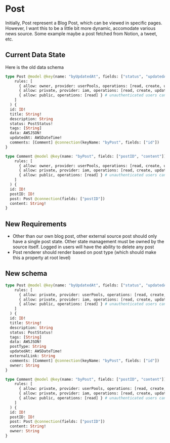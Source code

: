 # Post

Initially, Post represent a Blog Post, which can be viewed in specific pages. However, I want this to be a little bit more dynamic,
accomodate various news source. Some example maybe a post fetched from Notion, a tweet, etc.

## Current Data State

Here is the old data schema

```graphql
type Post @model @key(name: "byUpdatedAt", fields: ["status", "updatedAt"], queryField: "PostByUpdatedAt")  @auth(
    rules: [
      { allow: owner, provider: userPools, operations: [read, create, update, delete] }, # owner can update, delete, and read
      { allow: private, provider: iam, operations: [read, create, update, delete] }, # iam lambda access
      { allow: public, operations: [read] } # unauthenticated users can read
    ]
  ) {
  id: ID!
  title: String!
  description: String
  status: PostStatus!
  tags: [String]
  data: AWSJSON!
  updatedAt: AWSDateTime!
  comments: [Comment] @connection(keyName: "byPost", fields: ["id"])
}

type Comment @model @key(name: "byPost", fields: ["postID", "content"]) @auth(
    rules: [
      { allow: owner, provider: userPools, operations: [read, create, update, delete] }, # owner can update, delete, and read
      { allow: private, provider: iam, operations: [read, create, update, delete] }, # iam lambda access
      { allow: public, operations: [read] } # unauthenticated users can read
    ]
  ) {
  id: ID!
  postID: ID!
  post: Post @connection(fields: ["postID"])
  content: String!
}
```

## New Requirements

- Other than our own blog post, other external source post should only have a single post state. Other state management must be owned by the source itself.
Logged in users will have the ability to delete any post
- Post renderer should render based on post type (which should make this a property at root level)

## New schema

```graphql
type Post @model @key(name: "byUpdatedAt", fields: ["status", "updatedAt"], queryField: "PostByUpdatedAt")  @auth(
    rules: [
      { allow: private, provider: userPools, operations: [read, create, update, delete] }, # owner can update, delete, and read
      { allow: private, provider: iam, operations: [read, create, update, delete] }, # iam lambda access
      { allow: public, operations: [read] } # unauthenticated users can read
    ]
  ) {
  id: ID!
  title: String!
  description: String
  status: PostStatus!
  tags: [String]
  data: AWSJSON!
  postType: String
  updatedAt: AWSDateTime!
  externalLink: String
  comments: [Comment] @connection(keyName: "byPost", fields: ["id"])
  owner: String
}

type Comment @model @key(name: "byPost", fields: ["postID", "content"]) @auth(
    rules: [
      { allow: private, provider: userPools, operations: [read, create, update, delete] }, # owner can update, delete, and read
      { allow: private, provider: iam, operations: [read, create, update, delete] }, # iam lambda access
      { allow: public, operations: [read] } # unauthenticated users can read
    ]
  ) {
  id: ID!
  postID: ID!
  post: Post @connection(fields: ["postID"])
  content: String!
  owner: String
}
```


